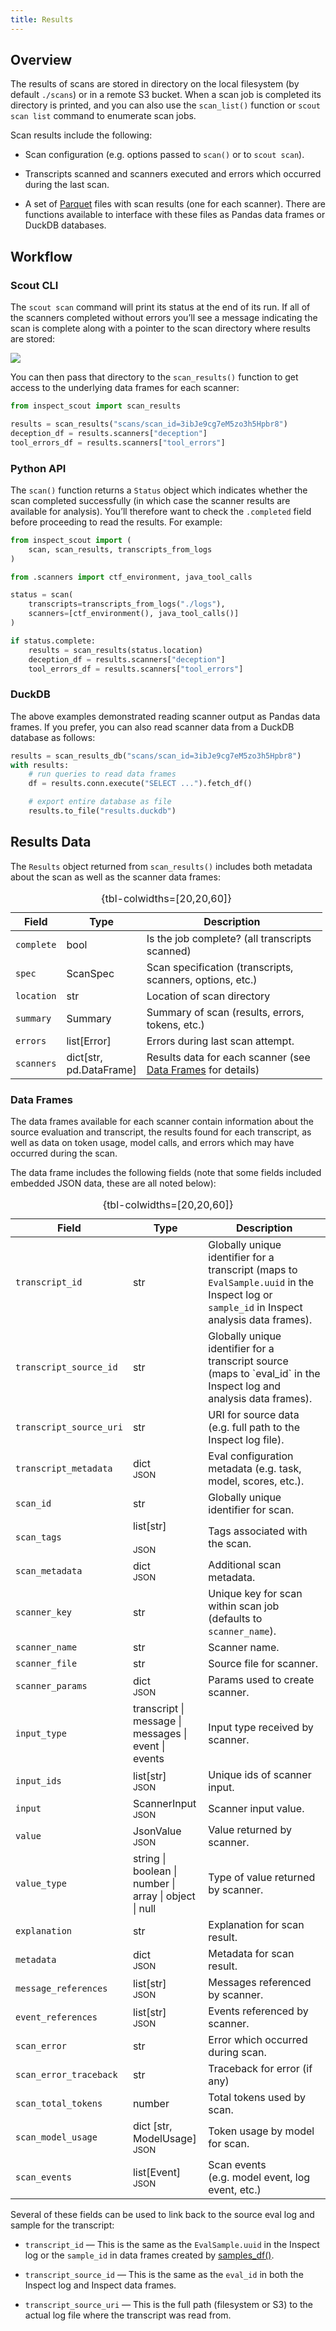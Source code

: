 ```yaml
---
title: Results
---
```


## Overview

The results of scans are stored in directory on the local filesystem (by default `./scans`) or in a remote S3 bucket. When a scan job is completed its directory is printed, and you can also use the `scan_list()` function or `scout scan list` command to enumerate scan jobs.

Scan results include the following:

-   Scan configuration (e.g. options passed to `scan()` or to `scout scan`).

-   Transcripts scanned and scanners executed and errors which occurred during the last scan.

-   A set of [Parquet](https://parquet.apache.org/docs/) files with scan results (one for each scanner). There are functions available to interface with these files as Pandas data frames or DuckDB databases.

## Workflow

### Scout CLI

The `scout scan` command will print its status at the end of its run. If all of the scanners completed without errors you'll see a message indicating the scan is complete along with a pointer to the scan directory where results are stored:

![](images/scan-complete.png)

You can then pass that directory to the `scan_results()` function to get access to the underlying data frames for each scanner:

``` python
from inspect_scout import scan_results

results = scan_results("scans/scan_id=3ibJe9cg7eM5zo3h5Hpbr8")
deception_df = results.scanners["deception"]
tool_errors_df = results.scanners["tool_errors"]
```

### Python API

The `scan()` function returns a `Status` object which indicates whether the scan completed successfully (in which case the scanner results are available for analysis). You'll therefore want to check the `.completed` field before proceeding to read the results. For example:

``` python
from inspect_scout import (
    scan, scan_results, transcripts_from_logs
)

from .scanners import ctf_environment, java_tool_calls

status = scan(
    transcripts=transcripts_from_logs("./logs"),
    scanners=[ctf_environment(), java_tool_calls()]
)

if status.complete:
    results = scan_results(status.location)
    deception_df = results.scanners["deception"]
    tool_errors_df = results.scanners["tool_errors"]
```

### DuckDB

The above examples demonstrated reading scanner output as Pandas data frames. If you prefer, you can also read scanner data from a DuckDB database as follows:

``` python
results = scan_results_db("scans/scan_id=3ibJe9cg7eM5zo3h5Hpbr8")
with results:
    # run queries to read data frames
    df = results.conn.execute("SELECT ...").fetch_df()

    # export entire database as file
    results.to_file("results.duckdb")
```

## Results Data

The `Results` object returned from `scan_results()` includes both metadata about the scan as well as the scanner data frames:

+-------------+---------------------------+------------------------------------------------------------------------------+
| Field       | Type                      | Description                                                                  |
+=============+===========================+==============================================================================+
| `complete`  | bool                      | Is the job complete? (all transcripts scanned)                               |
+-------------+---------------------------+------------------------------------------------------------------------------+
| `spec`      | ScanSpec                  | Scan specification (transcripts, scanners, options, etc.)                    |
+-------------+---------------------------+------------------------------------------------------------------------------+
| `location`  | str                       | Location of scan directory                                                   |
+-------------+---------------------------+------------------------------------------------------------------------------+
| `summary`   | Summary                   | Summary of scan (results, errors, tokens, etc.)                              |
+-------------+---------------------------+------------------------------------------------------------------------------+
| `errors`    | list\[Error\]             | Errors during last scan attempt.                                             |
+-------------+---------------------------+------------------------------------------------------------------------------+
| `scanners`  | dict\[str, pd.DataFrame\] | Results data for each scanner (see [Data Frames](#scanner-data) for details) |
+-------------+---------------------------+------------------------------------------------------------------------------+

: {tbl-colwidths=\[20,20,60\]}

### Data Frames {#scanner-data}

```{=html}
<style type="text/css">
#scanner-data td:nth-child(2) {
  font-size: 0.9em;
  line-height: 1.2;
}
#scanner-data small {
  font-size: x-small;
}
</style>
```

The data frames available for each scanner contain information about the source evaluation and transcript, the results found for each transcript, as well as data on token usage, model calls, and errors which may have occurred during the scan.

The data frame includes the following fields (note that some fields included embedded JSON data, these are all noted below):

+-------------------------+--------------------------------------------------------+--------------------------------------------------------------------------------------------------------------------------------------------+
| Field                   | Type                                                   | Description                                                                                                                                |
+=========================+========================================================+============================================================================================================================================+
| `transcript_id`         | str                                                    | Globally unique identifier for a transcript (maps to `EvalSample.uuid` in the Inspect log or `sample_id` in Inspect analysis data frames). |
+-------------------------+--------------------------------------------------------+--------------------------------------------------------------------------------------------------------------------------------------------+
| `transcript_source_id`  | str                                                    | Globally unique identifier for a transcript source (maps to \`eval_id\` in the Inspect log and analysis data frames).                      |
+-------------------------+--------------------------------------------------------+--------------------------------------------------------------------------------------------------------------------------------------------+
| `transcript_source_uri` | str                                                    | URI for source data (e.g. full path to the Inspect log file).                                                                              |
+-------------------------+--------------------------------------------------------+--------------------------------------------------------------------------------------------------------------------------------------------+
| `transcript_metadata`   | dict </br><small>JSON</small>                          | Eval configuration metadata (e.g. task, model, scores, etc.).                                                                              |
+-------------------------+--------------------------------------------------------+--------------------------------------------------------------------------------------------------------------------------------------------+
| `scan_id`               | str                                                    | Globally unique identifier for scan.                                                                                                       |
+-------------------------+--------------------------------------------------------+--------------------------------------------------------------------------------------------------------------------------------------------+
| `scan_tags`             | list\[str\]</br>\                                      | Tags associated with the scan.                                                                                                             |
|                         | <small>JSON</small>                                    |                                                                                                                                            |
+-------------------------+--------------------------------------------------------+--------------------------------------------------------------------------------------------------------------------------------------------+
| `scan_metadata`         | dict<br/><small>JSON</small>                           | Additional scan metadata.                                                                                                                  |
+-------------------------+--------------------------------------------------------+--------------------------------------------------------------------------------------------------------------------------------------------+
| `scanner_key`           | str                                                    | Unique key for scan within scan job (defaults to `scanner_name`).                                                                          |
+-------------------------+--------------------------------------------------------+--------------------------------------------------------------------------------------------------------------------------------------------+
| `scanner_name`          | str                                                    | Scanner name.                                                                                                                              |
+-------------------------+--------------------------------------------------------+--------------------------------------------------------------------------------------------------------------------------------------------+
| `scanner_file`          | str                                                    | Source file for scanner.                                                                                                                   |
+-------------------------+--------------------------------------------------------+--------------------------------------------------------------------------------------------------------------------------------------------+
| `scanner_params`        | dict<br/><small>JSON</small>                           | Params used to create scanner.                                                                                                             |
+-------------------------+--------------------------------------------------------+--------------------------------------------------------------------------------------------------------------------------------------------+
| `input_type`            | transcript \| message \| messages \| event \| events   | Input type received by scanner.                                                                                                            |
+-------------------------+--------------------------------------------------------+--------------------------------------------------------------------------------------------------------------------------------------------+
| `input_ids`             | list\[str\]<br/><small>JSON</small>                    | Unique ids of scanner input.                                                                                                               |
+-------------------------+--------------------------------------------------------+--------------------------------------------------------------------------------------------------------------------------------------------+
| `input`                 | ScannerInput<br/><small>JSON</small>                   | Scanner input value.                                                                                                                       |
+-------------------------+--------------------------------------------------------+--------------------------------------------------------------------------------------------------------------------------------------------+
| `value`                 | JsonValue<br/><small>JSON</small>                      | Value returned by scanner.                                                                                                                 |
+-------------------------+--------------------------------------------------------+--------------------------------------------------------------------------------------------------------------------------------------------+
| `value_type`            | string \| boolean \| number \| array \| object \| null | Type of value returned by scanner.                                                                                                         |
+-------------------------+--------------------------------------------------------+--------------------------------------------------------------------------------------------------------------------------------------------+
| `explanation`           | str                                                    | Explanation for scan result.                                                                                                               |
+-------------------------+--------------------------------------------------------+--------------------------------------------------------------------------------------------------------------------------------------------+
| `metadata`              | dict<br/><small>JSON</small>                           | Metadata for scan result.                                                                                                                  |
+-------------------------+--------------------------------------------------------+--------------------------------------------------------------------------------------------------------------------------------------------+
| `message_references`    | list\[str\]<br/><small>JSON</small>                    | Messages referenced by scanner.                                                                                                            |
+-------------------------+--------------------------------------------------------+--------------------------------------------------------------------------------------------------------------------------------------------+
| `event_references`      | list\[str\]<br/><small>JSON</small>                    | Events referenced by scanner.                                                                                                              |
+-------------------------+--------------------------------------------------------+--------------------------------------------------------------------------------------------------------------------------------------------+
| `scan_error`            | str                                                    | Error which occurred during scan.                                                                                                          |
+-------------------------+--------------------------------------------------------+--------------------------------------------------------------------------------------------------------------------------------------------+
| `scan_error_traceback`  | str                                                    | Traceback for error (if any)                                                                                                               |
+-------------------------+--------------------------------------------------------+--------------------------------------------------------------------------------------------------------------------------------------------+
| `scan_total_tokens`     | number                                                 | Total tokens used by scan.                                                                                                                 |
+-------------------------+--------------------------------------------------------+--------------------------------------------------------------------------------------------------------------------------------------------+
| `scan_model_usage`      | dict \[str, ModelUsage\]<br/><small>JSON</small>       | Token usage by model for scan.                                                                                                             |
+-------------------------+--------------------------------------------------------+--------------------------------------------------------------------------------------------------------------------------------------------+
| `scan_events`           | list\[Event\]<br/><small>JSON</small>                  | Scan events (e.g. model event, log event, etc.)                                                                                            |
+-------------------------+--------------------------------------------------------+--------------------------------------------------------------------------------------------------------------------------------------------+

: {tbl-colwidths=\[20,20,60\]}

Several of these fields can be used to link back to the source eval log and sample for the transcript:

-   `transcript_id` — This is the same as the `EvalSample.uuid` in the Inspect log or the `sample_id` in data frames created by [samples_df()](https://inspect.aisi.org.uk/reference/inspect_ai.analysis.html#samples_df).

-   `transcript_source_id` — This is the same as the `eval_id` in both the Inspect log and Inspect data frames.

-   `transcript_source_uri` — This is the full path (filesystem or S3) to the actual log file where the transcript was read from.